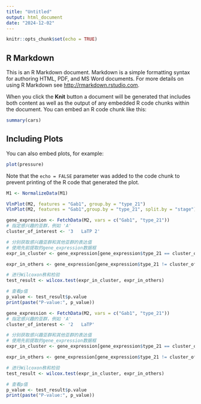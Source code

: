 ```yaml
---
title: "Untitled"
output: html_document
date: "2024-12-02"
---
```


```r
knitr::opts_chunk$set(echo = TRUE)
```

## R Markdown

This is an R Markdown document. Markdown is a simple formatting syntax for authoring HTML, PDF, and MS Word documents. For more details on using R Markdown see <http://rmarkdown.rstudio.com>.

When you click the **Knit** button a document will be generated that includes both content as well as the output of any embedded R code chunks within the document. You can embed an R code chunk like this:

```r
summary(cars)
```

## Including Plots

You can also embed plots, for example:

```r
plot(pressure)
```

Note that the `echo = FALSE` parameter was added to the code chunk to prevent printing of the R code that generated the plot.
```r
M1 <- NormalizeData(M1)

```

```r
VlnPlot(M2, features = "Gab1", group.by = "type_21")
VlnPlot(M2, features = "Gab1",group.by = "type_21", split.by = "stage")
```


```r
gene_expression <- FetchData(M2, vars = c("Gab1", "type_21"))
# 指定感兴趣的亚群，例如 'A'
cluster_of_interest <- '3   LaTP 2'

# 分别获取感兴趣亚群和其他亚群的表达值
# 使用先前提取的gene_expression数据框
expr_in_cluster <- gene_expression[gene_expression$type_21 == cluster_of_interest, 'Gab1']

expr_in_others <- gene_expression[gene_expression$type_21 != cluster_of_interest, 'Gab1']

# 进行Wilcoxon秩和检验
test_result <- wilcox.test(expr_in_cluster, expr_in_others)

# 查看p值
p_value <- test_result$p.value
print(paste("P-value:", p_value))
```


```r
gene_expression <- FetchData(M2, vars = c("Gab1", "type_21"))
# 指定感兴趣的亚群，例如 'A'
cluster_of_interest <- '2   LaTP'

# 分别获取感兴趣亚群和其他亚群的表达值
# 使用先前提取的gene_expression数据框
expr_in_cluster <- gene_expression[gene_expression$type_21 == cluster_of_interest, 'Gab1']

expr_in_others <- gene_expression[gene_expression$type_21 != cluster_of_interest, 'Gab1']

# 进行Wilcoxon秩和检验
test_result <- wilcox.test(expr_in_cluster, expr_in_others)

# 查看p值
p_value <- test_result$p.value
print(paste("P-value:", p_value))

```

